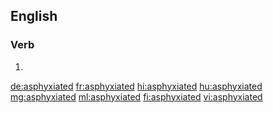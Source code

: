==English==

===Verb===
{{head|en|verb form}}

# {{en-past of|asphyxiate}}

[[de:asphyxiated]]
[[fr:asphyxiated]]
[[hi:asphyxiated]]
[[hu:asphyxiated]]
[[mg:asphyxiated]]
[[ml:asphyxiated]]
[[fi:asphyxiated]]
[[vi:asphyxiated]]